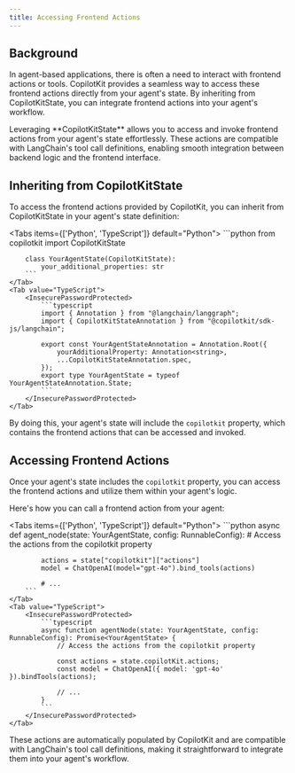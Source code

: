 ```yaml
---
title: Accessing Frontend Actions
---
```


## Background

In agent-based applications, there is often a need to interact with frontend actions or tools. CopilotKit provides a seamless way to access these frontend actions directly from your agent's state. By inheriting from CopilotKitState, you can integrate frontend actions into your agent's workflow.

<Callout>
  Leveraging **CopilotKitState** allows you to access and invoke frontend
  actions from your agent's state effortlessly. These actions are compatible
  with LangChain's tool call definitions, enabling smooth integration between
  backend logic and the frontend interface.
</Callout>

## Inheriting from CopilotKitState

To access the frontend actions provided by CopilotKit, you can inherit from CopilotKitState in your agent's state definition:

<Tabs items={['Python', 'TypeScript']} default="Python">
    <Tab value="Python">
        ```python
        from copilotkit import CopilotKitState

        class YourAgentState(CopilotKitState):
            your_additional_properties: str
        ```
    </Tab>
    <Tab value="TypeScript">
        <InsecurePasswordProtected>
            ```typescript
            import { Annotation } from "@langchain/langgraph";
            import { CopilotKitStateAnnotation } from "@copilotkit/sdk-js/langchain";

            export const YourAgentStateAnnotation = Annotation.Root({
                yourAdditionalProperty: Annotation<string>,
                ...CopilotKitStateAnnotation.spec,
            });
            export type YourAgentState = typeof YourAgentStateAnnotation.State;
            ```
        </InsecurePasswordProtected>
    </Tab>
</Tabs>

By doing this, your agent's state will include the `copilotkit` property, which contains the frontend actions that can be accessed and invoked.

## Accessing Frontend Actions

Once your agent's state includes the `copilotkit` property, you can access the frontend actions and utilize them within your agent's logic.

Here's how you can call a frontend action from your agent:

<Tabs items={['Python', 'TypeScript']} default="Python">
    <Tab value="Python">
        ```python
        async def agent_node(state: YourAgentState, config: RunnableConfig):
            # Access the actions from the copilotkit property

            actions = state["copilotkit"]["actions"]
            model = ChatOpenAI(model="gpt-4o").bind_tools(actions)

            # ...
        ```
    </Tab>
    <Tab value="TypeScript">
        <InsecurePasswordProtected>
            ```typescript
            async function agentNode(state: YourAgentState, config: RunnableConfig): Promise<YourAgentState> {
                // Access the actions from the copilotkit property

                const actions = state.copilotKit.actions;
                const model = ChatOpenAI({ model: 'gpt-4o' }).bindTools(actions);

                // ...
            }
            ```
        </InsecurePasswordProtected>
    </Tab>
</Tabs>

These actions are automatically populated by CopilotKit and are compatible with LangChain's tool call definitions, making it straightforward to integrate them into your agent's workflow.
